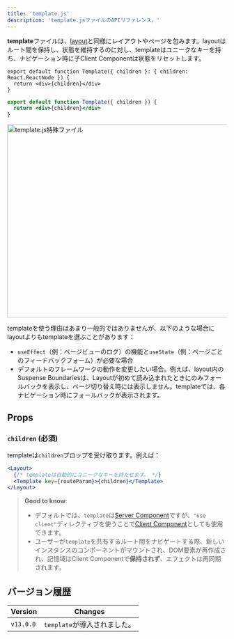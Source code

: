 ```yaml
---
title: 'template.js'
description: 'template.jsファイルのAPIリファレンス。'
---
```


**template**ファイルは、[layout](/docs/app/building-your-application/routing/layouts-and-templates#layouts)と同様にレイアウトやページを包みます。layoutはルート間を保持し、状態を維持するのに対し、templateはユニークなキーを持ち、ナビゲーション時に子Client Componentは状態をリセットします。

<Tabs>
<TabItem value="tsx" label="TypeScript">

```tsx title="app/template.tsx" switcher
export default function Template({ children }: { children: React.ReactNode }) {
  return <div>{children}</div>
}
```
</TabItem>
<TabItem value="jsx" label="JavaScript">

```jsx title="app/template.jsx" switcher
export default function Template({ children }) {
  return <div>{children}</div>
}
```
</TabItem>
</Tabs>


<Image
  alt="template.js特殊ファイル"
  srcLight="/docs/light/template-special-file.png"
  srcDark="/docs/dark/template-special-file.png"
  width="1600"
  height="444"
/>

templateを使う理由はあまり一般的ではありませんが、以下のような場合にlayoutよりもtemplateを選ぶことがあります：

- `useEffect`（例：ページビューのログ）の機能と`useState`（例：ページごとのフィードバックフォーム）が必要な場合
- デフォルトのフレームワークの動作を変更したい場合。例えば、layout内のSuspense Boundariesは、Layoutが初めて読み込まれたときにのみフォールバックを表示し、ページ切り替え時には表示しません。templateでは、各ナビゲーション時にフォールバックが表示されます。

## Props

### `children` (必須)

templateは`children`プロップを受け取ります。例えば：

```jsx title="Output"
<Layout>
  {/* templateは自動的にユニークなキーを持たせます。 */}
  <Template key={routeParam}>{children}</Template>
</Layout>
```

> **Good to know**:
>
> - デフォルトでは、`template`は[Server Component](/docs/app/building-your-application/rendering/server-components)ですが、`"use client"`ディレクティブを使うことで[Client Component](/docs/app/building-your-application/rendering/client-components)としても使用できます。
> - ユーザーが`template`を共有するルート間をナビゲートする際、新しいインスタンスのコンポーネントがマウントされ、DOM要素が再作成され、記憶域はClient Componentで**保持されず**、エフェクトは再同期されます。

## バージョン履歴

| Version   | Changes                |
| --------- | ---------------------- |
| `v13.0.0` | `template`が導入されました。 |